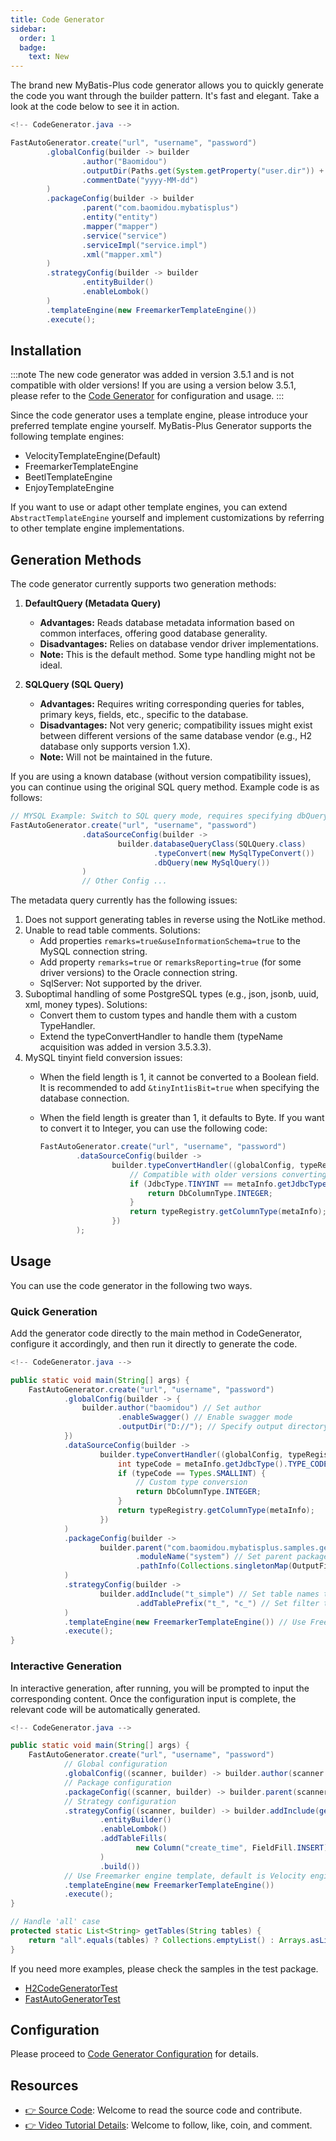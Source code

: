 ```yaml
---
title: Code Generator
sidebar:
  order: 1
  badge:
    text: New
---
```



The brand new MyBatis-Plus code generator allows you to quickly generate the code you want through the builder pattern. It's fast and elegant. Take a look at the code below to see it in action.

```java
<!-- CodeGenerator.java -->

FastAutoGenerator.create("url", "username", "password")
        .globalConfig(builder -> builder
                .author("Baomidou")
                .outputDir(Paths.get(System.getProperty("user.dir")) + "/src/main/java")
                .commentDate("yyyy-MM-dd")
        )
        .packageConfig(builder -> builder
                .parent("com.baomidou.mybatisplus")
                .entity("entity")
                .mapper("mapper")
                .service("service")
                .serviceImpl("service.impl")
                .xml("mapper.xml")
        )
        .strategyConfig(builder -> builder
                .entityBuilder()
                .enableLombok()
        )
        .templateEngine(new FreemarkerTemplateEngine())
        .execute();
```

## Installation

<LastedDependency groupId="com.baomidou" artifactId="mybatis-plus-generator" />

:::note
The new code generator was added in version 3.5.1 and is not compatible with older versions! If you are using a version below 3.5.1, please refer to the [Code Generator](/guides/code-generator/) for configuration and usage.
:::

Since the code generator uses a template engine, please introduce your preferred template engine yourself. MyBatis-Plus Generator supports the following template engines:

- VelocityTemplateEngine(Default)
- FreemarkerTemplateEngine
- BeetlTemplateEngine
- EnjoyTemplateEngine

If you want to use or adapt other template engines, you can extend `AbstractTemplateEngine` yourself and implement customizations by referring to other template engine implementations.

## Generation Methods

The code generator currently supports two generation methods:

1. **DefaultQuery (Metadata Query)**
   - **Advantages:** Reads database metadata information based on common interfaces, offering good database generality.
   - **Disadvantages:** Relies on database vendor driver implementations.
   - **Note:** This is the default method. Some type handling might not be ideal.

2. **SQLQuery (SQL Query)**
   - **Advantages:** Requires writing corresponding queries for tables, primary keys, fields, etc., specific to the database.
   - **Disadvantages:** Not very generic; compatibility issues might exist between different versions of the same database vendor (e.g., H2 database only supports version 1.X).
   - **Note:** Will not be maintained in the future.

If you are using a known database (without version compatibility issues), you can continue using the original SQL query method. Example code is as follows:

```java
// MYSQL Example: Switch to SQL query mode, requires specifying dbQuery and typeConvert for generation
FastAutoGenerator.create("url", "username", "password")
                .dataSourceConfig(builder ->
                        builder.databaseQueryClass(SQLQuery.class)
                                .typeConvert(new MySqlTypeConvert())
                                .dbQuery(new MySqlQuery())
                )
                // Other Config ...
```

The metadata query currently has the following issues:

1. Does not support generating tables in reverse using the NotLike method.
2. Unable to read table comments. Solutions:
   - Add properties `remarks=true&useInformationSchema=true` to the MySQL connection string.
   - Add property `remarks=true` or `remarksReporting=true` (for some driver versions) to the Oracle connection string.
   - SqlServer: Not supported by the driver.
3. Suboptimal handling of some PostgreSQL types (e.g., json, jsonb, uuid, xml, money types). Solutions:
   - Convert them to custom types and handle them with a custom TypeHandler.
   - Extend the typeConvertHandler to handle them (typeName acquisition was added in version 3.5.3.3).
4. MySQL tinyint field conversion issues:
   - When the field length is 1, it cannot be converted to a Boolean field. It is recommended to add `&tinyInt1isBit=true` when specifying the database connection.
   - When the field length is greater than 1, it defaults to Byte. If you want to convert it to Integer, you can use the following code:

        ```java
        FastAutoGenerator.create("url", "username", "password")
                .dataSourceConfig(builder ->
                        builder.typeConvertHandler((globalConfig, typeRegistry, metaInfo) -> {
                            // Compatible with older versions converting to Integer
                            if (JdbcType.TINYINT == metaInfo.getJdbcType()) {
                                return DbColumnType.INTEGER;
                            }
                            return typeRegistry.getColumnType(metaInfo);
                        })
                );
        ```

## Usage

You can use the code generator in the following two ways.

### Quick Generation

Add the generator code directly to the main method in CodeGenerator, configure it accordingly, and then run it directly to generate the code.

```java
<!-- CodeGenerator.java -->

public static void main(String[] args) {
    FastAutoGenerator.create("url", "username", "password")
            .globalConfig(builder -> {
                builder.author("baomidou") // Set author
                        .enableSwagger() // Enable swagger mode
                        .outputDir("D://"); // Specify output directory
            })
            .dataSourceConfig(builder ->
                    builder.typeConvertHandler((globalConfig, typeRegistry, metaInfo) -> {
                        int typeCode = metaInfo.getJdbcType().TYPE_CODE;
                        if (typeCode == Types.SMALLINT) {
                            // Custom type conversion
                            return DbColumnType.INTEGER;
                        }
                        return typeRegistry.getColumnType(metaInfo);
                    })
            )
            .packageConfig(builder ->
                    builder.parent("com.baomidou.mybatisplus.samples.generator") // Set parent package name
                            .moduleName("system") // Set parent package module name
                            .pathInfo(Collections.singletonMap(OutputFile.xml, "D://")) // Set mapperXml generation path
            )
            .strategyConfig(builder ->
                    builder.addInclude("t_simple") // Set table names to generate
                            .addTablePrefix("t_", "c_") // Set filter table prefixes
            )
            .templateEngine(new FreemarkerTemplateEngine()) // Use Freemarker engine template, default is Velocity engine template
            .execute();
}
```

### Interactive Generation

In interactive generation, after running, you will be prompted to input the corresponding content. Once the configuration input is complete, the relevant code will be automatically generated.

```java
<!-- CodeGenerator.java -->

public static void main(String[] args) {
    FastAutoGenerator.create("url", "username", "password")
            // Global configuration
            .globalConfig((scanner, builder) -> builder.author(scanner.apply("Please enter the author name?")))
            // Package configuration
            .packageConfig((scanner, builder) -> builder.parent(scanner.apply("Please enter the package name?")))
            // Strategy configuration
            .strategyConfig((scanner, builder) -> builder.addInclude(getTables(scanner.apply("Please enter the table names, separated by commas? Enter 'all' for all tables")))
                    .entityBuilder()
                    .enableLombok()
                    .addTableFills(
                            new Column("create_time", FieldFill.INSERT)
                    )
                    .build())
            // Use Freemarker engine template, default is Velocity engine template
            .templateEngine(new FreemarkerTemplateEngine())
            .execute();
}

// Handle 'all' case
protected static List<String> getTables(String tables) {
    return "all".equals(tables) ? Collections.emptyList() : Arrays.asList(tables.split(","));
}
```

If you need more examples, please check the samples in the test package.

- [H2CodeGeneratorTest](https://github.com/baomidou/generator/blob/develop/mybatis-plus-generator/src/test/java/com/baomidou/mybatisplus/generator/samples/H2CodeGeneratorTest.java)
- [FastAutoGeneratorTest](https://github.com/baomidou/generator/blob/develop/mybatis-plus-generator/src/test/java/com/baomidou/mybatisplus/generator/samples/FastAutoGeneratorTest.java)

## Configuration

Please proceed to [Code Generator Configuration](/reference/new-code-generator-configuration/) for details.

## Resources

- [👉 Source Code](https://github.com/baomidou/mybatis-plus): Welcome to read the source code and contribute.
- [👉 Video Tutorial Details](https://space.bilibili.com/483260422): Welcome to follow, like, coin, and comment.
